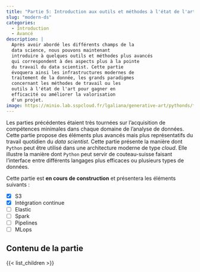 ```yaml
---
title: "Partie 5: Introduction aux outils et méthodes à l'état de l'art"
slug: "modern-ds"
categories:
  - Introduction
  - Avancé
description: |
  Après avoir abordé les différents champs de la 
  data science, nous pouvons maintenant
  introduire à quelques outils et méthodes plus avancés
  qui correspondent à des aspects plus à la pointe
  du travail du data scientist. Cette partie 
  évoquera ainsi les infrastructures modernes de 
  traitement de la donnée, les grands paradigmes
  concernant les méthodes de travail ou les
  outils à l'état de l'art pour gagner en 
  efficacité ou améliorer la valorisation
  d'un projet.
image: https://minio.lab.sspcloud.fr/lgaliana/generative-art/pythonds/ferrari.png
---
```


Les parties précédentes étaient très tournées sur l'acquisition
de compétences minimales dans chaque domaine de l'analyse de données.
Cette partie propose des éléments plus avancés mais plus représentatifs
du travail quotidien du _data scientist_. Cette partie 
présente la manière dont `Python` peut être utilisé dans une architecture
moderne de type _cloud_. Elle illustre la manière dont `Python` peut
servir de couteau-suisse faisant l'interface entre différents
langages plus efficaces ou plusieurs types de données. 

Cette partie est __en cours de construction__ et présentera les 
éléments suivants :

- [X] S3
- [X] Intégration continue
- [ ] Elastic
- [ ] Spark
- [ ] Pipelines
- [ ] MLops

## Contenu de la partie

{{< list_children >}}